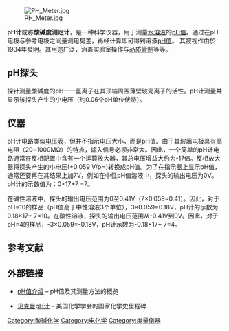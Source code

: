 <!--此行用于调整标题。此行用於調整標題。--><div style="display:none">{{NoteTA|T=zh:pH计; zh-hans:pH计; zh-hant:pH計|reason=3}}</div>

[[Image:PH_Meter.jpg|thumb]]

'''pH计'''或称'''酸碱度测定计'''，是一种科学仪器，用于测量[[水溶液|水溶液]]的[[pH值|pH值]]。通过在pH电极与参考电极之间量测电势差，再经计算即可得到溶液[[pH值|pH值]]。
其被视作由{{tsl|en|Arnold Orville Beckman|阿諾德·奧維爾·貝克曼}}於1934年發明。其用途广泛，涵盖实验室操作与[[品质管制|品质管制]]等等。

== pH探头 ==
{{See also|玻璃电极}}
探针测量酸碱度的pH——氢离子在其顶端周围薄壁玻壳离子的活性。pH计测量并显示该探头产生的小电压（约0.06个pH单位伏特）。

== 仪器 ==
pH计电路类似[[电压表|电压表]]，但并不指示电压大小，而是pH值。由于其玻璃电极具有高电阻（20~1000MΩ）的特点，输入信号必须非常大。因此，一个简单的pH计电路通常在反相配置中含有一个运算放大器，其总电压增益大约为-17倍。反相放大器将探头产生的小电压(+0.059 V/pH)转换成pH值。为了在指示器上显示pH值，通常还要再在其结果上加7V，例如在中性pH值溶液中，探头的输出电压为0V。 pH计的示数值为：0×17+7 =7。

在碱性溶液中，探头的输出电压范围为0至0.41V（7×0.059=0.41）。因此，对于pH=10的样品（pH值高于中性溶液3个单位），3×0.059=0.18V，pH计的示数为0.18×17+ 7=10。在酸性溶液，探头的输出电压范围从-0.41V到0V。因此，对于pH=4的样品，-3×0.059=-0.18V，pH计示数为-0.18×17+ 7=4。

== 参考文献 ==
{{Reflist}}
{{empty section}}

==外部链接==
*{{en}} [https://web.archive.org/web/20060715091909/http://www.omega.com/techref/ph.html pH值介绍] – pH值及其测量方法的概览
*{{en}} [https://web.archive.org/web/20110928144009/http://acswebcontent.acs.org/landmarks/landmarks/phmeter/phmeter.html 贝克曼pH计] – 美国化学学会的国家化学史里程碑

{{实验室设备}}

[[Category:酸碱化学|Category:酸碱化学]]
[[Category:电化学|Category:电化学]]
[[Category:度量儀器|Category:度量儀器]]